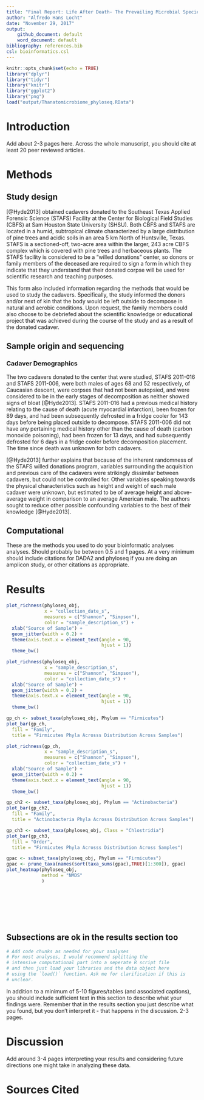 ```yaml
---
title: "Final Report: Life After Death- The Prevailing Microbial Species of Recently-Deceased Individuals"
author: "Alfredo Hans Locht"
date: "November 29, 2017"
output:
    github_document: default
    word_document: default
bibliography: references.bib
csl: bioinformatics.csl
---
```

```r
knitr::opts_chunk$set(echo = TRUE)
library("dplyr")
library("tidyr")
library("knitr")
library("ggplot2")
library("png")
load("output/Thanatomicrobiome_phyloseq.RData")

```

# Introduction

Add about 2-3 pages here. Across the whole manuscript, you should cite at least 20 peer reviewed articles.

# Methods

## Study design

[@Hyde2013] obtained cadavers donated to the Southeast Texas Applied Forensic Science (STAFS) Facility at the Center for Biological Field Studies (CBFS) at Sam Houston State University (SHSU). Both CBFS and STAFS are located in a humid, subtropical climate characterized by a large distribution of pine trees and acidic soils in an area 5 km North of Huntsville, Texas. STAFS is a sectioned-off, two-acre area within the larger, 243 acre CBFS complex which is covered with pine trees and herbaceous plants. The STAFS facility is considered to be a “willed donations” center, so donors or family members of the deceased are required to sign a form in which they indicate that they understand that their donated corpse will be used for scientific research and teaching purposes. 

This form also included information regarding the methods that would be used to study the cadavers. Specifically, the study informed the donors and/or next of kin that the body would be left outside to decompose in natural and aerobic conditions. Upon request, the family members could also choose to be debriefed about the scientific knowledge or educational project that was achieved during the course of the study and as a result of the donated cadaver. 

## Sample origin and sequencing

### Cadaver Demographics

The two cadavers donated to the center that were studied, STAFS 2011-016 and STAFS 2011-006, were both males of ages 68 and 52 respectively, of Caucasian descent, were corpses that had not been autopsied, and were considered to be in the early stages of decomposition as neither showed signs of bloat [@Hyde2013]. STAFS 2011-016 had a previous medical history relating to the cause of death (acute myocardial infarction), been frozen for 89 days, and had been subsequently defrosted in a fridge cooler for 143 days before being placed outside to decompose. STAFS 2011-006 did not have any pertaining medical history other than the cause of death (carbon monoxide poisoning), had been frozen for 13 days, and had subsequently defrosted for 6 days in a fridge cooler before decomposition placement. The time since death was unknown for both cadavers. 

[@Hyde2013] further explains that because of the inherent randomness of the STAFS willed donations program, variables surrounding the acquisition and previous care of the cadavers were strikingly dissimilar between cadavers, but could not be controlled for. Other variables speaking towards the physical characteristics such as height and weight of each male cadaver were unknown, but estimated to be of average height and above-average weight in comparison to an average American male. The authors sought to reduce other possible confounding variables to the best of their knowledge [@Hyde2013].



## Computational

These are the methods you used to do your bioinformatic analyses analyses. Should probably be between 0.5 and 1 pages. At a very minimum should include citations for DADA2 and phyloseq if you are doing an amplicon study, or other citations as appropriate.

# Results

```r
plot_richness(phyloseq_obj,
              x = "collection_date_s",
              measures = c("Shannon", "Simpson"),
              color = "sample_description_s") +
  xlab("Source of Sample") +
  geom_jitter(width = 0.2) +
  theme(axis.text.x = element_text(angle = 90,
                                   hjust = 1))
  theme_bw()
```

```r
plot_richness(phyloseq_obj,
              x = "sample_description_s",
              measures = c("Shannon", "Simpson"),
              color = "collection_date_s") +
  xlab("Source of Sample") +
  geom_jitter(width = 0.2) +
  theme(axis.text.x = element_text(angle = 90,
                                   hjust = 1))
  theme_bw()
```

```r
gp_ch <- subset_taxa(phyloseq_obj, Phylum == "Firmicutes")
plot_bar(gp_ch,
  fill = "Family",
  title = "Firmicutes Phyla Acrosss Distribution Across Samples")
```

```r
plot_richness(gp_ch,
              x = "sample_description_s",
              measures = c("Shannon", "Simpson"),
              color = "collection_date_s") +
  xlab("Source of Sample") +
  geom_jitter(width = 0.2) +
  theme(axis.text.x = element_text(angle = 90,
                                   hjust = 1))
  theme_bw()
```





```r
gp_ch2 <- subset_taxa(phyloseq_obj, Phylum == "Actinobacteria")
plot_bar(gp_ch2,
  fill = "Family",
  title = "Actinobacteria Phyla Acrosss Distribution Across Samples")
```


```r
gp_ch3 <- subset_taxa(phyloseq_obj, Class = "Chlostridia")
plot_bar(gp_ch3,
  fill = "Order",
  title = "Firmicutes Phyla Acrosss Distribution Across Samples")
```

```r
gpac <- subset_taxa(phyloseq_obj, Phylum == "Firmicutes")
gpac <- prune_taxa(names(sort(taxa_sums(gpac),TRUE)[1:300]), gpac)
plot_heatmap(phyloseq_obj,
             method = "NMDS"
             )









```











## Subsections are ok in the results section too

```r
# Add code chunks as needed for your analyses
# For most analyses, I would recommend splitting the
# intensive computational part into a seperate R script file
# and then just load your libraries and the data object here
# using the `load()` function. Ask me for clarification if this is
# unclear.
```

In addition to a minimum of 5-10 figures/tables (and associated captions), you should include sufficient text in this section to describe what your findings were. Remember that in the results section you just describe what you found, but you don't interpret it - that happens in the discussion. 2-3 pages.

# Discussion

Add around 3-4 pages interpreting your results and considering future directions one might take in analyzing these data.

# Sources Cited
